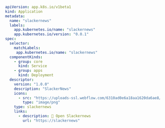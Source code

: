 ```yaml
apiVersion: app.k8s.io/v1beta1
kind: Application
metadata:
  name: "slackernews"
  labels:
    app.kubernetes.io/name: "slackernews"
    app.kubernetes.io/version: "0.0.1"
spec:
  selector:
    matchLabels:
     app.kubernetes.io/name: "slackernews"
  componentKinds:
    - group: core
      kind: Service
    - group: apps
      kind: Deployment
  descriptor:
    version: "1.0.0"
    description: "SlackerNews"
    icons:
      - src: "https://uploads-ssl.webflow.com/6310ad0e6a18aa1620da6ae8/6330e04f42bc6a7ba03b4725_snicon.png"
        type: "image/png"
    type: slackernews
    links:
      - description: 🔗 Open Slackernews
        url: "https://slackernews"
```